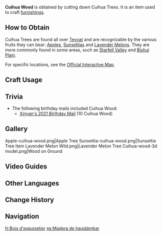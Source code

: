 {{Item Infobox
|id           = 101302
|image        = Item Cuihua Wood.png
|type         = Materials
|group        = Wood
|group2       = Furnishing Materials
|invCategory  = Materials
|rarity       = 1
|description  = Timber obtained from Cuihua Trees. With its lovely color and unique make, it will surely be able to take on myriad uses upon undergoing suitable workmanship.<br />Can be used to create furnishings.
|source1      = Cutting down Cuihua Trees ([[Apple]], [[Sunsettia]] and [[Lavender Melon]] Trees).
}}
'''Cuihua Wood''' is obtained by cutting down Cuihua Trees. It is an item used to craft [[furnishings]].

==How to Obtain==
Cuihua Trees are found all over [[Teyvat]] and are recognizable by the various fruits they can bear: [[Apple]]s, [[Sunsettia]]s and [[Lavender Melon]]s. They are more commonly found in some areas, such as [[Starfell Valley]] and [[Bishui Plain]].

For specific locations, see the [https://act.hoyolab.com/ys/app/interactive-map/index.html?bbs_presentation_style=no_header&lang=en-us#/map/2?shown_types=179&center=583.00,-298.00&zoom=-2.00 Official Interactive Map].
==Craft Usage==
{{Craft Usage}}

==Trivia==
*The following birthday mails included Cuihua Wood:
**[[Birthday/Xinyan#Waitin' for ya!|Xinyan's 2021 Birthday Mail]] (10 Cuihua Wood)

==Gallery==
<gallery hideaddbutton="true" captionalign="center">
Apple-cuihua-wood.png|Apple Tree
Sunsettia-cuihua-wood.png|Sunsettia Tree
Item Lavender Melon Wild.png|Lavender Melon Tree
Cuihua-wood-3d model.png|Wood on Ground
</gallery>

==Video Guides==
{{EVT
|video1   = https://youtu.be/HT9a7jE-vWE
|caption1 = Farm Guide
}}

==Other Languages==
{{Other Languages
|en      = Cuihua Wood
|zhs     = 萃华木
|zhs_rm  = Cuìhuá Mù
|zht     = 萃華木
|zht_rm  = Cuìhuá Mù
|zh_tl   = Splendor-Gathering Wood
|ja      = 萃華材
|ja_rm   = Suika-zai{{Assumed}}
|ja_tl   = 
|ko      = {{tt|췌화|萃華}}나무
|ko_rm   = Chwehwa Namu
|ko_tl   = 
|es      = Madera de liquidámbar
|es_tl   = {{w|Liquidambar}} Wood
|fr      = Bois d'exquisetier
|fr_tl   = Exquisite Tree Wood
|fr_note = "''Exquisetier''" is a coined word made of "exquis" meaning "exquisite", -et-, and the suffix ''-ier'' denoting tree names.
|ru      = Цуйхуа
|ru_tl   = 
|th      = ไม้ Cuihua
|th_rm   = Mai Cuihua
|th_tl   = 
|vi      = Gỗ Tụy Hoa
|vi_tl   = 
|de      = Exquisitholz
|de_tl   = Exquisite Wood
|id      = Cuihua Wood
|pt      = Madeira de Cuihua
|pt_tl   = 
}}

==Change History==
{{Change History|1.5}}

==Navigation==
{{Material Navbox|type=Crafting Materials}}

[[fr:Bois d'exquisetier]]
[[es:Madera de liquidámbar]]